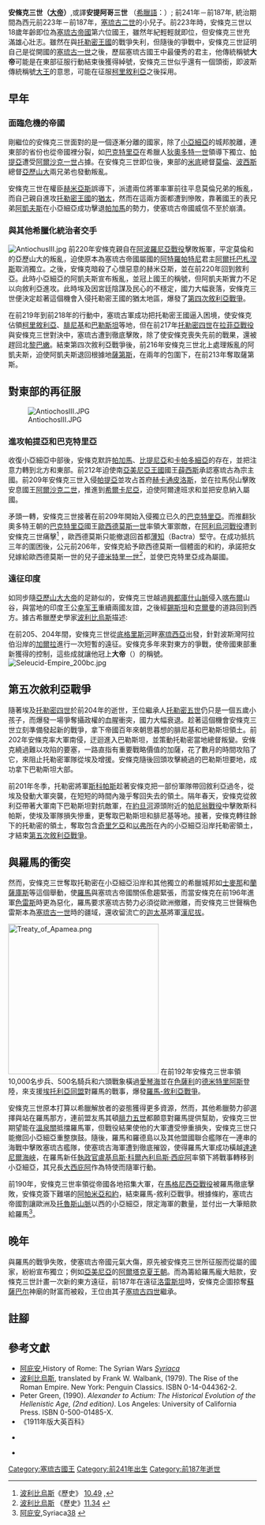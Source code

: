 {{Infobox Monarch
|name            =安條克三世（大帝）
|title           =[[塞琉古帝國|塞琉古]]國王
|image           =Antiochos III.jpg
|caption         =<small>安條克三世肖像</small>
|reign           =前223年－前187年
|coronation      =
|othertitles     =
|full name       =
|predecessor     =[[塞琉古三世|塞琉古三世]]
|successor       =[[塞琉古四世|塞琉古四世]]
|suc-type        =
|heir            =
|queen           =[[勞迪絲三世|勞迪絲三世]]
|consort         =
|spouse 1        =
|spouse 2        =
|spouse 3        =
|spouse 4        =
|spouse 5        =
|spouse 6        =
|issue           =
|royal house     =
|dynasty         =
|royal anthem    =
|father          =[[塞琉古二世|塞琉古二世]]
|mother          =[[勞迪絲二世|勞迪絲二世]]
|date of birth   =前241年
|place of birth  =在[[美索不達米亞|美索不達米亞]]的[[巴比倫|巴比倫]]
|date of death   =前187年 (54歲)
|place of death  =在[[以萊美斯|以萊美斯]]的[[蘇薩|蘇薩]]
|date of burial  =
|place of burial =
}}

'''安條克三世（[[大帝|大帝]]）''',或譯'''安提阿哥三世''' （[[希臘語|希臘語]]：{{Polytonic|Ἀντίoχoς Μέγας}}）; 前241年－前187年, 統治期間為西元前223年－前187年，[[塞琉古二世|塞琉古二世]]的小兒子。前223年時，安條克三世以18歲年齡即位為[[塞琉古帝國|塞琉古帝國]]第六位國王，雖然年紀輕輕就即位，但安條克三世充滿雄心壯志。雖然在與[[托勒密王國|托勒密王國]]的戰爭失利，但隨後的爭戰中，安條克三世証明自己是從開國的[[塞琉古一世|塞琉古一世]]之後，歷屆塞琉古國王中最優秀的君主，他傳統稱號'''大帝'''可能是在東部征服行動結束後獲得綽號，安條克三世似乎還有一個頭銜'''{{lang|el|Βασιλεύς Μέγας}}'''，即波斯傳統稱號[[沙阿|大王]]的意思，可能在征服[[柯里敘利亞|柯里敘利亞]]之後採用。

== 早年 ==
=== 面臨危機的帝國 ===
剛繼位的安條克三世面對的是一個逐漸分離的國家，除了[[小亞細亞|小亞細亞]]的城邦脫離，連東部的省份也從帝國裡分裂，如[[巴克特里亞|巴克特里亞]]在希臘人[[狄奧多特一世|狄奧多特一世]]領導下獨立、[[帕提亞|帕提亞]]遭受[[阿爾沙克一世|阿爾沙克一世]]占據。在安條克三世即位後，東部的[[米底|米底]]總督[[莫倫_(總督)|莫倫]]、[[法爾斯省|波西斯]]總督[[亞歷山大_(總督)|亞歷山大]]兩兄弟也發動叛亂。

安條克三世在權臣[[赫米亞斯|赫米亞斯]]誤導下，派遣兩位將軍率軍前往平息莫倫兄弟的叛亂，而自己親自進攻[[托勒密王國|托勒密王國]]的[[猶太_(地區)|猶太]]，然而在這兩方面都遭到慘敗，靠著國王的表兄弟[[阿凱夫斯|阿凱夫斯]]在小亞細亞成功擊退[[帕加馬|帕加馬]]的勢力，使塞琉古帝國威信不至於崩潰。

=== 與其他希臘化統治者交手 ===
[[File:AntiochusIII.jpg|thumb]]
前220年安條克親自在[[阿波羅尼亞戰役|阿波羅尼亞戰役]]擊敗叛軍，平定莫倫和的亞歷山大的叛亂，迫使原本為塞琉古帝國屬國的[[阿特羅帕特尼|阿特羅帕特尼]]君主[[阿爾托巴札涅斯|阿爾托巴札涅斯]]取消獨立。之後，安條克暗殺了心懷惡意的赫米亞斯，並在前220年回到敘利亞。此時小亞細亞的阿凱夫斯宣布叛亂，並冠上國王的稱號，但阿凱夫斯實力不足以向敘利亞進攻。此時埃及因宮廷陰謀及民心的不穩定，國力大幅衰落，安條克三世便決定趁著這個機會入侵托勒密王國的猶太地區，爆發了[[敘利亞戰爭#第四次敘利亞戰爭（前219-前217年）|第四次敘利亞戰爭]]。

在前219年到前218年的行動中，塞琉古軍成功把托勒密王國逼入困境，使安條克佔領[[柯里敘利亞|柯里敘利亞]]、[[腓尼基|腓尼基]]和[[巴勒斯坦|巴勒斯坦]]等地，但在前217年[[托勒密四世|托勒密四世]]在[[拉菲亞戰役|拉菲亞戰役]]與安條克三世對決中，塞琉古遭到徹底擊敗，除了使安條克喪失先前的戰果，還被趕回北[[黎巴嫩|黎巴嫩]]。結束第四次敘利亞戰爭後，前216年安條克三世北上處理叛亂的阿凱夫斯，迫使阿凱夫斯退回根據地[[薩第斯|薩第斯]]，在兩年的包圍下，在前213年奪取薩第斯。

== 對東部的再征服 ==
[[File:AntiochosIII.JPG|thumb]]
=== 進攻帕提亞和巴克特里亞 ===

收復小亞細亞中部後，安條克默許[[帕加馬|帕加馬]]、[[比提尼亞|比提尼亞]]和[[卡帕多細亞|卡帕多細亞]]的存在，並把注意力轉到北方和東部。前212年迫使南[[亞美尼亞王國|亞美尼亞王國]]國王[[薛西斯_(亞美尼亞)|薛西斯]]承認塞琉古為宗主國。前209年安條克三世入侵[[帕提亞|帕提亞]]並攻占首府[[赫卡通皮洛斯|赫卡通皮洛斯]]，並在拉馬倪山擊敗安息國王[[阿爾沙克二世|阿爾沙克二世]]，推進到[[希爾卡尼亞|希爾卡尼亞]]，迫使阿爾達班求和並把安息納入屬國。

矛頭一轉，安條克三世接著在前209年開始入侵獨立已久的[[巴克特里亞|巴克特里亞]]。而推翻狄奧多特王朝的[[希腊-巴克特里亚王国|巴克特里亞]]國王[[歐西德莫斯一世|歐西德莫斯一世]]率領大軍禦敵，在[[阿利烏河戰役|阿利烏河戰役]]遭到安條克三世痛擊<ref>[[波利比烏斯|波利比烏斯]]《歷史》 [http://www.perseus.tufts.edu/cgi-bin/ptext?lookup=Plb.+10.49 10.49] {{Wayback|url=http://www.perseus.tufts.edu/cgi-bin/ptext?lookup=Plb.+10.49 |date=20080319072118 }},</ref> ，歐西德莫斯只能撤退回首都[[薄知|薄知]]（Bactra）堅守。在成功抵抗三年的圍困後，公元前206年，安條克給予歐西德莫斯一個體面的和約，承諾把女兒嫁給歐西德莫斯一世的兒子[[德米特里一世_(巴克特里亞)|德米特里一世]]<ref>[[波利比烏斯|波利比烏斯]] 《歷史》[http://www.perseus.tufts.edu/cgi-bin/ptext?lookup=Plb.+11.34 11.34 ] {{Wayback|url=http://www.perseus.tufts.edu/cgi-bin/ptext?lookup=Plb.+11.34 |date=20080420074248 }}</ref>，並使巴克特里亞成為屬國。

=== 遠征印度 ===
如同步隨[[亞歷山大大帝|亞歷山大大帝]]的足跡似的，安條克三世越過[[興都庫什山脈|興都庫什山脈]]侵入[[喀布爾|喀布爾]]山谷，與當地的印度王公[[幸军王|幸军王]]重續兩國友誼，之後經[[錫斯坦|錫斯坦]]和[[克爾曼|克爾曼]]的道路回到西方。據古希臘歷史學家[[波利比烏斯|波利比烏斯]]描述:

{{Cquote|他（安條克三世）穿越[[興都庫什山脈|高加索山]]進入印度，與印度國王幸军重續兩國友誼，從那裏得到許多戰象，總共計有150頭。在他的軍隊得到充分的補給後，他親自帶隊啟程，並命[[基濟科斯的阿德洛屯厄斯|阿德洛屯厄斯]]（Androsthenes）負責把那些國王給予的財寶運送回國。|《歷史》11.39<ref>[[波利比烏斯|波利比烏斯]]《歷史》 [http://www.perseus.tufts.edu/cgi-bin/ptext?doc=Perseus%3Atext%3A1999.01.0234&query=head%3D%23717 11.39 ]</ref>}}

在前205、204年間，安條克三世從[[底格里斯河|底格里斯河]]畔[[塞琉西亞|塞琉西亞]]出發，針對波斯灣阿拉伯沿岸的[[加爾拉|加爾拉]]進行一次短暫的遠征。安條克多年來對東方的爭戰，使帝國東部重新獲得的控制，這些成就讓他冠上'''大帝'''（{{lang|el|Ἀντίoχoς Μέγας}}）的稱號。
[[File:Seleucid-Empire_200bc.jpg|thumb]]

== 第五次敘利亞戰爭 ==

隨著埃及[[托勒密四世|托勒密四世]]於前204年的逝世，王位繼承人[[托勒密五世|托勒密五世]]仍只是一個五歲小孩子，而爆發一場爭奪攝政權的血腥衝突，國力大幅衰退。趁著這個機會安條克三世立刻準備發起新的戰爭，拿下帝國百年來朝思暮想的腓尼基和巴勒斯坦領土。前202年安條克率大軍南侵，迂迴進入巴勒斯坦，並策動托勒密當地總督叛變。安條克繞過難以攻陷的要塞，一路直指有重要戰略價值的加薩，花了數月的時間攻陷了它，來阻止托勒密軍隊從埃及增援。安條克隨後回頭攻擊繞過的巴勒斯坦要地，成功拿下巴勒斯坦大部。

前201年冬季，托勒密將軍[[埃托利亞的斯科帕斯|斯科帕斯]]趁著安條克把一部份軍隊帶回敘利亞過冬，從埃及發動大軍突襲，在短短的時間內幾乎奪回失去的領土。隔年春天，安條克從敘利亞帶著大軍南下巴勒斯坦對抗敵軍，在[[約旦河|約旦河]]源頭附近的[[帕尼翁戰役|帕尼翁戰役]]中擊敗斯科帕斯，使埃及軍隊損失慘重，更奪取巴勒斯坦和腓尼基等地。接著，安條克轉往餘下的托勒密的領土，奪取包含[[奇里乞亞|奇里乞亞]]和[[以弗所|以弗所]]在內的小亞細亞沿岸托勒密領土，才結束[[敘利亞戰爭#第五次敘利亞戰爭（前202-前195年）|第五次敘利亞戰爭]]。

== 與羅馬的衝突 ==
{{main|羅馬-敘利亞戰爭}}

{{Campaignbox Wars of Roman–Syrian}}
然而，安條克三世奪取托勒密在小亞細亞沿岸和其他獨立的希臘城邦如[[士麥那|士麥那]]和[[蘭薩庫斯|蘭薩庫斯]]等這個舉動，使[[羅馬共和國|羅馬]]與塞琉古帝國關係愈趨緊張，而當安條克在前196年進軍[[色雷斯|色雷斯]]時更為惡化，羅馬要求塞琉古勢力必須從歐洲撤離，而安條克三世聲稱色雷斯本為[[塞琉古一世|塞琉古一世]]時的疆域，還收留流亡的[[迦太基|迦太基]]將軍[[漢尼拔|漢尼拔]]。

[[File:Treaty_of_Apamea.png|305px]]
在前192年安條克三世率領10,000名步兵、500名騎兵和六頭戰象橫過[[愛琴海|愛琴海]]並在[[色薩利|色薩利]]的[[德米特里阿斯|德米特里阿斯]]登陸，來支援[[埃托利亞同盟|埃托利亞同盟]]對羅馬的戰事，爆發[[羅馬-敘利亞戰爭|羅馬-敘利亞戰爭]]。

安條克三世原本打算以希臘解放者的姿態獲得更多資源，然而，其他希臘勢力卻選擇與站在羅馬那方，連前盟友馬其頓[[腓力五世|腓力五世]]都願意對羅馬提供幫助，安條克三世期望能在[[溫泉關|溫泉關]]抵擋羅馬軍，但戰役結果使他的大軍遭受慘重損失，安條克三世只能撤回小亞細亞重整旗鼓。隨後，羅馬和羅德島以及其他盟國聯合艦隊在一連串的海戰中擊敗塞琉古艦隊，使塞琉古海軍遭到徹底摧毀，使得羅馬大軍成功橫越[[達達尼爾海峽|達達尼爾海峽]]，在羅馬新任[[執政官|執政官]][[卢基乌斯·科尔内利乌斯·西庇阿·亚细亚提库斯|盧基烏斯·科爾內利烏斯·西庇阿]]率領下將戰事轉移到小亞細亞，其兄長[[大西庇阿|大西庇阿]]作為特使而隨軍行動。

前190年，安條克三世率領從帝國各地招集大軍，在[[馬格尼西亞戰役|馬格尼西亞戰役]]被羅馬徹底擊敗，安條克簽下難堪的[[阿帕米亞和約|阿帕米亞和約]]，結束羅馬-敘利亞戰爭。根據條約，塞琉古帝國割讓歐洲及[[托魯斯山脈|托魯斯山脈]]以西的小亞細亞，限定海軍的數量，並付出一大筆賠款給羅馬<ref name="[[阿庇安|阿庇安]], 37.40">[[阿庇安|阿庇安]],Syriaca[http://www.livius.org/ap-ark/appian/appian_syriaca_08.html#%5B%A739%5D 38 ] {{Wayback|url=http://www.livius.org/ap-ark/appian/appian_syriaca_08.html#%5B%A739%5D |date=20151020015555 }}</ref>。

== 晚年 ==
與羅馬的戰爭失敗，使塞琉古帝國元氣大傷，原先被安條克三世所征服而從屬的國家，紛紛宣布獨立；例如[[亞美尼亞王國|亞美尼亞]]的[[阿爾塔克夏王朝#阿爾塔什斯一世對亞美尼亞領土的整合|阿爾塔克夏王朝]]。而為籌給羅馬龐大賠款，安條克三世計畫一次新的東方遠征，前187年在遠征[[洛雷斯坦省|洛雷斯坦]]時，安條克企圖掠奪[[蘇薩|蘇薩]][[巴尔|巴尔]]神廟的財富而被殺，王位由其子[[塞琉古四世|塞琉古四世]]繼承。

== 註腳 ==
{{reflist}}

== 參考文獻 ==

* [[阿庇安|阿庇安]],History of Rome: The Syrian Wars ''[http://www.livius.org/ap-ark/appian/appian_syriaca_00.html Syriaca] {{Wayback|url=http://www.livius.org/ap-ark/appian/appian_syriaca_00.html |date=20151119142414 }}''
* <span id=Polybius>[[波利比烏斯|波利比烏斯]]</span>, translated by Frank W. Walbank, (1979). The Rise of the Roman Empire. New York: Penguin Classics. ISBN 0-14-044362-2.
* Peter Green, (1990). ''Alexander to Actium: The Historical Evolution of the Hellenistic Age, (2nd edition)''. Los Angeles: University of California Press. ISBN 0-500-01485-X.
* 《1911年版大英百科》

* {{cite web
|url=http://www.historyofwar.org/articles/wars_rome_antiochusIII.html
|title="War between Rome and Antiochus III, 192-188 B.C. "
|author=Rickard, J
|work=
|accessdate=2009-08-04
|archive-date=2020-11-19
|archive-url=https://web.archive.org/web/20201119071222/http://www.historyofwar.org/articles/wars_rome_antiochusIII.html
|dead-url=no
}}

* {{cite web
|url=http://virtualreligion.net/iho/antiochus_3.html
|title="Antiochus III "the Great""
|author=Mahlon H. Smith
|work=
|accessdate=2009-08-04
|archive-date=2020-10-01
|archive-url=https://web.archive.org/web/20201001181834/https://virtualreligion.net/iho/antiochus_3.html
|dead-url=no
}}

{{s-start}}
{{s-hou|[[塞琉古帝國|塞琉古王朝]]||前241年||前187年}}
{{s-bef|before=[[塞琉古三世|塞琉古三世]]}}
{{s-ttl|title=[[塞琉古帝國|塞琉古國王]]|years=前223年–前187年}}
{{s-aft|after=[[塞琉古四世|塞琉古四世]]}}
{{end}}

{{希臘化時代統治者}}
{{Authority control}}
[[Category:塞琉古國王|Category:塞琉古國王]]
[[Category:前241年出生|Category:前241年出生]]
[[Category:前187年逝世|Category:前187年逝世]]